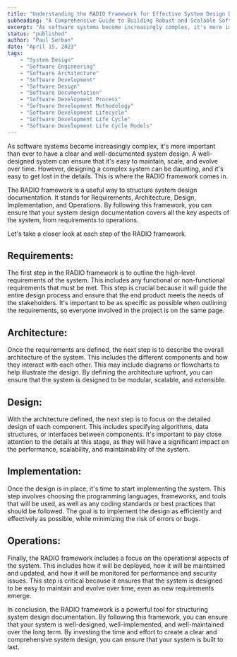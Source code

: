 ```yaml
---
title: "Understanding the RADIO Framework for Effective System Design Documentation"
subheading: "A Comprehensive Guide to Building Robust and Scalable Software Systems"
excerpt: "As software systems become increasingly complex, it's more important than ever to have a clear and well-documented system design. A well-designed system can ensure that it's easy to maintain, scale, and evolve over time. However, designing a complex system can be daunting, and it's easy to get lost in the details. This is where the RADIO framework comes in."
status: "published"
author: "Paul Serban"
date: "April 15, 2023"
tags:
    - "System Design"
    - "Software Engineering"
    - "Software Architecture"
    - "Software Development"
    - "Software Design"
    - "Software Documentation"
    - "Software Development Process"
    - "Software Development Methodology"
    - "Software Development Lifecycle"
    - "Software Development Life Cycle"
    - "Software Development Life Cycle Models"
---
```

As software systems become increasingly complex, it's more important than ever to have a clear and well-documented system design. A well-designed system can ensure that it's easy to maintain, scale, and evolve over time. However, designing a complex system can be daunting, and it's easy to get lost in the details. This is where the RADIO framework comes in.

The RADIO framework is a useful way to structure system design documentation. It stands for Requirements, Architecture, Design, Implementation, and Operations. By following this framework, you can ensure that your system design documentation covers all the key aspects of the system, from requirements to operations.

Let's take a closer look at each step of the RADIO framework.

## Requirements:

The first step in the RADIO framework is to outline the high-level requirements of the system. This includes any functional or non-functional requirements that must be met. This step is crucial because it will guide the entire design process and ensure that the end product meets the needs of the stakeholders. It's important to be as specific as possible when outlining the requirements, so everyone involved in the project is on the same page.

## Architecture:

Once the requirements are defined, the next step is to describe the overall architecture of the system. This includes the different components and how they interact with each other. This may include diagrams or flowcharts to help illustrate the design. By defining the architecture upfront, you can ensure that the system is designed to be modular, scalable, and extensible.

## Design:

With the architecture defined, the next step is to focus on the detailed design of each component. This includes specifying algorithms, data structures, or interfaces between components. It's important to pay close attention to the details at this stage, as they will have a significant impact on the performance, scalability, and maintainability of the system.

## Implementation:

Once the design is in place, it's time to start implementing the system. This step involves choosing the programming languages, frameworks, and tools that will be used, as well as any coding standards or best practices that should be followed. The goal is to implement the design as efficiently and effectively as possible, while minimizing the risk of errors or bugs.

## Operations:

Finally, the RADIO framework includes a focus on the operational aspects of the system. This includes how it will be deployed, how it will be maintained and updated, and how it will be monitored for performance and security issues. This step is critical because it ensures that the system is designed to be easy to maintain and evolve over time, even as new requirements emerge.

In conclusion, the RADIO framework is a powerful tool for structuring system design documentation. By following this framework, you can ensure that your system is well-designed, well-implemented, and well-maintained over the long term. By investing the time and effort to create a clear and comprehensive system design, you can ensure that your system is built to last.